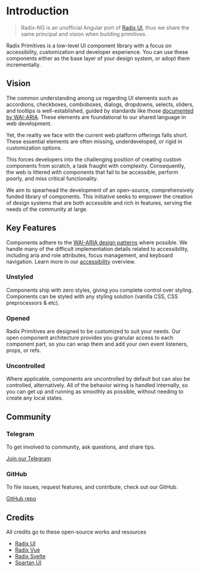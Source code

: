 
<Meta
    title="Overview/Introduction"
/>

# Introduction

> Radix-NG is an unofficial Angular port of [Radix UI](https://www.radix-ui.com/), thus we share the same principal and vision when building primitives.

Radix Primitives is a low-level UI component library with a focus on accessibility, customization and developer experience. You can use these components either as the base layer of your design system, or adopt them incrementally.


## Vision

The common understanding among us regarding UI elements such as accordions, checkboxes, comboboxes, dialogs, dropdowns, selects, sliders, and tooltips is well-established, guided by standards like those [documented by WAI-ARIA](https://www.w3.org/TR/wai-aria-practices/#aria_ex). These elements are foundational to our shared language in web development.

Yet, the reality we face with the current web platform offerings falls short. These essential elements are often missing, underdeveloped, or rigid in customization options.

This forces developers into the challenging position of creating custom components from scratch, a task fraught with complexity. Consequently, the web is littered with components that fail to be accessible, perform poorly, and miss critical functionality.

We aim to spearhead the development of an open-source, comprehensively funded library of components. This initiative seeks to empower the creation of design systems that are both accessible and rich in features, serving the needs of the community at large.

## Key Features

Components adhere to the [WAI-ARIA design patterns](https://www.w3.org/TR/wai-aria-practices-1.2) where possible. We handle many of the difficult implementation details related to accessibility, including aria and role attributes, focus management, and keyboard navigation. Learn more in our [accessibility](./accessibility) overview.

### Unstyled

Components ship with zero styles, giving you complete control over styling. Components can be styled with any styling solution (vanilla CSS, CSS preprocessors & etc).

### Opened

Radix Primitives are designed to be customized to suit your needs. Our open component architecture provides you granular access to each component part, so you can wrap them and add your own event listeners, props, or refs.

### Uncontrolled

Where applicable, components are uncontrolled by default but can also be controlled, alternatively. All of the behavior wiring is handled internally, so you can get up and running as smoothly as possible, without needing to create any local states.

## Community

### Telegram
To get involved to community, ask questions, and share tips.

[Join our Telegram](https://t.me/radixng)

### GitHub
To file issues, request features, and contribute, check out our GitHub.

[GitHub repo](https://github.com/radix-ng/primitives)

## Credits

All credits go to these open-source works and resources

- [Radix UI](https://radix-ui.com)
- [Radix Vue](https://radix-vue.com)
- [Radix Svelte](https://radix-svelte.com)
- [Spartan UI](https://www.spartan.ng/)
